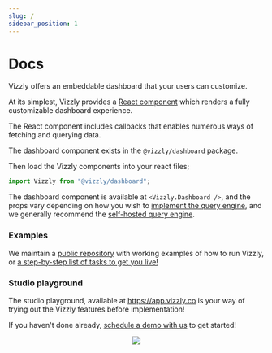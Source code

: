 ```yaml
---
slug: /
sidebar_position: 1
---
```


# Docs

Vizzly offers an embeddable dashboard that your users can customize.

At its simplest, Vizzly provides a [React component](/react-component) which renders a fully customizable dashboard experience.

The React component includes callbacks that enables numerous ways of fetching and querying data.

The dashboard component exists in the `@vizzly/dashboard` package.

<Install />

Then load the Vizzly components into your react files;

```ts
import Vizzly from "@vizzly/dashboard";
```

The dashboard component is available at `<Vizzly.Dashboard />`, and the props vary depending on how you wish to [implement the query engine](/category/query-engines), and we generally recommend the [self-hosted query engine](/query-engines/self-hosted-query-engine).

### Examples
We maintain a [public repository](https://github.com/vizzly-co/library-examples) with working examples of how to run Vizzly, or [a step-by-step list of tasks to get you live!](/implement-vizzly)

### Studio playground
The studio playground, available at https://app.vizzly.co is your way of trying out the Vizzly features before implementation!

If you haven't done already, [schedule a demo with us](https://calendly.com/mswilliamson/call-with-matt) to get started!

<center>
  <img style={{maxWidth: "700px", width: "100%"}} src="/img/vizzly-dashboard-studio-playground.jpg" />
</center>